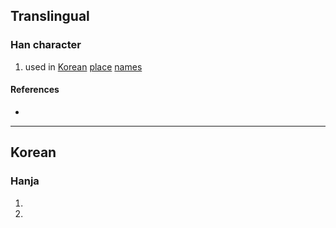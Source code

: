 {{character info/new}}
==Translingual==

===Han character===
{{Han char|rn=5|rad=乙|as=05|sn=6|four=46717|canj=KRN|ids=⿱加乙}}

# used in [[Korean]] [[place]] [[name]]s

====References====
* {{Han ref|kx=0084.141|dkj=00185|dj=0171.160|hdz=10053.111|uh=4E6B|ud=20075}}

----

==Korean==

===Hanja===
{{ko-hanja|hangeul=갈|rv=gal|mr=kal|y=kal|eumhun=[[땅]] [[이름]]|ehrv=ttang ireum|ehmr=ttang irûm|ehy=ttang ilum}}

# {{uxi|ko|'''乫'''串里 ('''갈'''곶리)|tr=[[w:ko:갈곶리|'''Gal'''got-ri]]|a placename in [[w:Geoje|Geoje]], South Korea}}
# {{uxi|ko|新'''乫'''坡鎭 (신'''갈'''파진)|tr=[[w:ko:신갈파진|Sin'''gal'''pajin]]|a placename in [[w:Kimjongsuk County|Kimjongsuk County]], North Korea}}